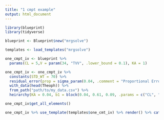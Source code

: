 ```yaml
---
title: "1 cmpt example"
output: html_document
---
```


```r
library(blueprint)
library(tidyverse)
```

```r
blueprint <- Blueprint$new("mrgsolve")
```
```r
templates <- load_templates("mrgsolve")
```

```r
one_cmpt_iv <- blueprint %>% 
  params(CL = 5,V = param(34, "TVV", .lower_bound = 0.1), KA = 1) 
```

```r
one_cmpt_iv <- one_cmpt_iv %>%
  constants(STD_WT = 70) %>%
  residual_error(prop = sigma_param(0.04, .comment = "Proportional Error")) %>%
  with_data(head(Theoph)) %>%
  from_path("path/to/my_data.csv") %>%
  heirarchy(KA = 0.04, b1 = block(0.04, 0.61, 0.09, .params = c("CL", "V"), correlation = TRUE)) 
```

```r
one_cmpt_iv$get_all_elements()
```

```r
one_cmpt_iv %>% use_template(templates$one_cmt_iv) %>% render() %>% cat()
```

